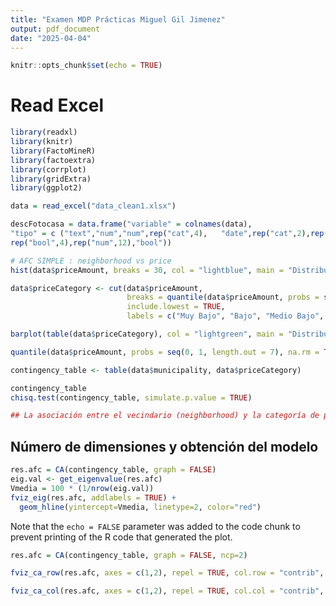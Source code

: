 ```yaml
---
title: "Examen MDP Prácticas Miguel Gil Jimenez"
output: pdf_document
date: "2025-04-04"
---
```


```r
knitr::opts_chunk$set(echo = TRUE)
```

# Read Excel

```r
library(readxl)
library(knitr)
library(FactoMineR)
library(factoextra)
library(corrplot)
library(gridExtra)
library(ggplot2)

data = read_excel("data_clean1.xlsx")

descFotocasa = data.frame("variable" = colnames(data),
"tipo" = c ("text","num","num",rep("cat",4),   "date",rep("cat",2),rep("num",7),
rep("bool",4),rep("num",12),"bool"))

```

```r
# AFC SIMPLE : neighborhood vs price
hist(data$priceAmount, breaks = 30, col = "lightblue", main = "Distribución de priceAmount", xlab = "priceAmount")

data$priceCategory <- cut(data$priceAmount,
                          breaks = quantile(data$priceAmount, probs = seq(0, 1, length.out = 7), na.rm = TRUE),
                          include.lowest = TRUE,
                          labels = c("Muy Bajo", "Bajo", "Medio Bajo", "Medio Alto", "Alto", "Muy Alto"))

barplot(table(data$priceCategory), col = "lightgreen", main = "Distribución de priceAmount por Categorías")

quantile(data$priceAmount, probs = seq(0, 1, length.out = 7), na.rm = TRUE)

contingency_table <- table(data$municipality, data$priceCategory)

contingency_table
chisq.test(contingency_table, simulate.p.value = TRUE)

## La asociación entre el vecindario (neighborhood) y la categoría de precio (priceCategory) es estadísticamente significativa con un p-valor de 0.0005. Esto sugiere que el precio está relacionado con el vecindario.

```


## Número de dimensiones y obtención del modelo


```r

res.afc = CA(contingency_table, graph = FALSE)
eig.val <- get_eigenvalue(res.afc)
Vmedia = 100 * (1/nrow(eig.val))
fviz_eig(res.afc, addlabels = TRUE) +
  geom_hline(yintercept=Vmedia, linetype=2, color="red")

```

Note that the `echo = FALSE` parameter was added to the code chunk to prevent printing of the R code that generated the plot.


```r
res.afc = CA(contingency_table, graph = FALSE, ncp=2)

fviz_ca_row(res.afc, axes = c(1,2), repel = TRUE, col.row = "contrib", gradient.cols = c("#00AFBB", "#E7B800", "#FC4E07"))
```
```r
fviz_ca_col(res.afc, axes = c(1,2), repel = TRUE, col.col = "contrib", gradient.cols = c("#00AFBB", "#E7B800", "#FC4E07"))


```

